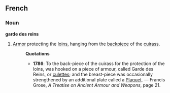 ==French==
===Noun===
'''garde des reins'''
#[[Armor]] protecting the [[loin]]s, hanging from the [[backpiece]] of the [[cuirass]].
#:'''Quotations'''
#:*'''1786''': To the back-piece of the cuirass for the protection of the loins, was hooked on a piece of armour, called Garde des Reins, or [[culette]]s; and the breast-piece was occasionally strengthened by an additional plate called a [[Plaquet]]. &mdash; Francis Grose, ''A Treatise on Ancient Armour and Weapons'', page 21.